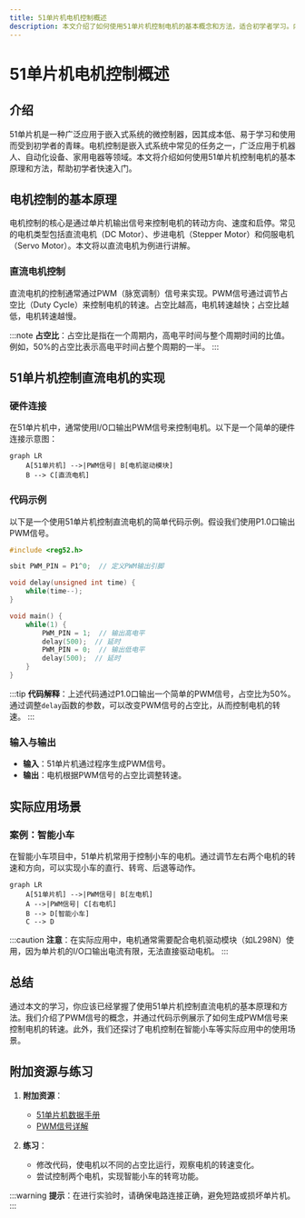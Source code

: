```yaml
---
title: 51单片机电机控制概述
description: 本文介绍了如何使用51单片机控制电机的基本概念和方法，适合初学者学习。内容包括电机控制的原理、代码示例、实际应用场景以及总结和附加资源。
---
```


# 51单片机电机控制概述

## 介绍

51单片机是一种广泛应用于嵌入式系统的微控制器，因其成本低、易于学习和使用而受到初学者的青睐。电机控制是嵌入式系统中常见的任务之一，广泛应用于机器人、自动化设备、家用电器等领域。本文将介绍如何使用51单片机控制电机的基本原理和方法，帮助初学者快速入门。

## 电机控制的基本原理

电机控制的核心是通过单片机输出信号来控制电机的转动方向、速度和启停。常见的电机类型包括直流电机（DC Motor）、步进电机（Stepper Motor）和伺服电机（Servo Motor）。本文将以直流电机为例进行讲解。

### 直流电机控制

直流电机的控制通常通过PWM（脉宽调制）信号来实现。PWM信号通过调节占空比（Duty Cycle）来控制电机的转速。占空比越高，电机转速越快；占空比越低，电机转速越慢。

:::note
**占空比**：占空比是指在一个周期内，高电平时间与整个周期时间的比值。例如，50%的占空比表示高电平时间占整个周期的一半。
:::

## 51单片机控制直流电机的实现

### 硬件连接

在51单片机中，通常使用I/O口输出PWM信号来控制电机。以下是一个简单的硬件连接示意图：

```mermaid
graph LR
    A[51单片机] -->|PWM信号| B[电机驱动模块]
    B --> C[直流电机]
```

### 代码示例

以下是一个使用51单片机控制直流电机的简单代码示例。假设我们使用P1.0口输出PWM信号。

```c
#include <reg52.h>

sbit PWM_PIN = P1^0;  // 定义PWM输出引脚

void delay(unsigned int time) {
    while(time--);
}

void main() {
    while(1) {
        PWM_PIN = 1;  // 输出高电平
        delay(500);  // 延时
        PWM_PIN = 0;  // 输出低电平
        delay(500);  // 延时
    }
}
```

:::tip
**代码解释**：上述代码通过P1.0口输出一个简单的PWM信号，占空比为50%。通过调整`delay`函数的参数，可以改变PWM信号的占空比，从而控制电机的转速。
:::

### 输入与输出

- **输入**：51单片机通过程序生成PWM信号。
- **输出**：电机根据PWM信号的占空比调整转速。

## 实际应用场景

### 案例：智能小车

在智能小车项目中，51单片机常用于控制小车的电机。通过调节左右两个电机的转速和方向，可以实现小车的直行、转弯、后退等动作。

```mermaid
graph LR
    A[51单片机] -->|PWM信号| B[左电机]
    A -->|PWM信号| C[右电机]
    B --> D[智能小车]
    C --> D
```

:::caution
**注意**：在实际应用中，电机通常需要配合电机驱动模块（如L298N）使用，因为单片机的I/O口输出电流有限，无法直接驱动电机。
:::

## 总结

通过本文的学习，你应该已经掌握了使用51单片机控制直流电机的基本原理和方法。我们介绍了PWM信号的概念，并通过代码示例展示了如何生成PWM信号来控制电机的转速。此外，我们还探讨了电机控制在智能小车等实际应用中的使用场景。

## 附加资源与练习

1. **附加资源**：
   - [51单片机数据手册](https://www.example.com)
   - [PWM信号详解](https://www.example.com)

2. **练习**：
   - 修改代码，使电机以不同的占空比运行，观察电机的转速变化。
   - 尝试控制两个电机，实现智能小车的转弯功能。

:::warning
**提示**：在进行实验时，请确保电路连接正确，避免短路或损坏单片机。
:::